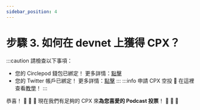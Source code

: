 ```yaml
---
sidebar_position: 4
---
```


# 步驟 3. 如何在 devnet 上獲得 CPX？
:::caution 請檢查以下事項：
- 您的 Circlepod 錢包已綁定！ 更多詳情：[點擊](/docs/wallet/connect-wallet)
- 您的 Twitter 帳戶已綁定！ 更多詳情：[點擊](/docs/wallet/connect-twitter)
:::
:::info 申請 CPX 空投
🔸 在這裡查看[教學](/docs/wallet/airdrop)！
:::

恭喜！ 🎉 🎉 🎉 現在我們有足夠的 CPX 來**為您喜愛的 Podcast 投票**！ 🚀 🚀 🚀